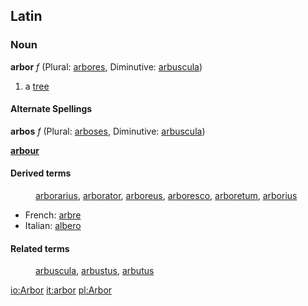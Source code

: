 ==Latin==

===Noun===
'''arbor''' ''f'' (Plural: [[arbores]], Diminutive: [[arbuscula]])

#a [[tree]]
====Alternate Spellings====
'''arbos''' ''f'' (Plural: [[arboses]], Diminutive: [[arbuscula]])

'''[[arbour]]'''

====Derived terms====
:[[arborarius]], [[arborator]], [[arboreus]], [[arboresco]], [[arboretum]], [[arborius]]

*French: [[arbre]]
*Italian: [[albero]]

====Related terms====
:[[arbuscula]], [[arbustus]], [[arbutus]]

[[io:Arbor]]
[[it:arbor]]
[[pl:Arbor]]